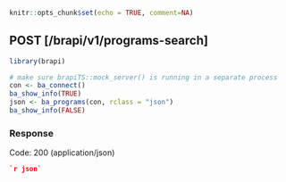 ```r
knitr::opts_chunk$set(echo = TRUE, comment=NA)
```
## POST  [/brapi/v1/programs-search]

```r
library(brapi)

# make sure brapiTS::mock_server() is running in a separate process
con <- ba_connect()
ba_show_info(TRUE)
json <- ba_programs(con, rclass = "json")
ba_show_info(FALSE)
```

### Response

Code: 200 (application/json)

```json
`r json`
```


